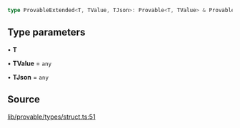```ts
type ProvableExtended<T, TValue, TJson>: Provable<T, TValue> & ProvableExtension<T, TJson>;
```

## Type parameters

• **T**

• **TValue** = `any`

• **TJson** = `any`

## Source

[lib/provable/types/struct.ts:51](https://github.com/o1-labs/o1js/blob/main/src/lib/provable/types/struct.ts#L51)
